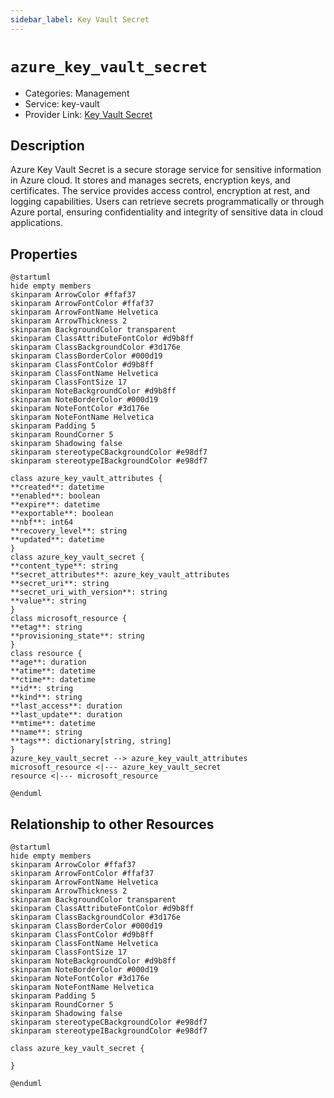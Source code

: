 ```yaml
---
sidebar_label: Key Vault Secret
---
```


# `azure_key_vault_secret`

- Categories: Management
- Service: key-vault
- Provider Link: [Key Vault Secret](https://learn.microsoft.com/en-us/azure/key-vault/secrets/)

## Description
Azure Key Vault Secret is a secure storage service for sensitive information in Azure cloud. It stores and manages secrets, encryption keys, and certificates. The service provides access control, encryption at rest, and logging capabilities. Users can retrieve secrets programmatically or through Azure portal, ensuring confidentiality and integrity of sensitive data in cloud applications.

## Properties
<ZoomPanPinch>

```kroki imgType="plantuml" imgAlt="Diagram of Key Vault Secret data model"
@startuml
hide empty members
skinparam ArrowColor #ffaf37
skinparam ArrowFontColor #ffaf37
skinparam ArrowFontName Helvetica
skinparam ArrowThickness 2
skinparam BackgroundColor transparent
skinparam ClassAttributeFontColor #d9b8ff
skinparam ClassBackgroundColor #3d176e
skinparam ClassBorderColor #000d19
skinparam ClassFontColor #d9b8ff
skinparam ClassFontName Helvetica
skinparam ClassFontSize 17
skinparam NoteBackgroundColor #d9b8ff
skinparam NoteBorderColor #000d19
skinparam NoteFontColor #3d176e
skinparam NoteFontName Helvetica
skinparam Padding 5
skinparam RoundCorner 5
skinparam Shadowing false
skinparam stereotypeCBackgroundColor #e98df7
skinparam stereotypeIBackgroundColor #e98df7

class azure_key_vault_attributes {
**created**: datetime
**enabled**: boolean
**expire**: datetime
**exportable**: boolean
**nbf**: int64
**recovery_level**: string
**updated**: datetime
}
class azure_key_vault_secret {
**content_type**: string
**secret_attributes**: azure_key_vault_attributes
**secret_uri**: string
**secret_uri_with_version**: string
**value**: string
}
class microsoft_resource {
**etag**: string
**provisioning_state**: string
}
class resource {
**age**: duration
**atime**: datetime
**ctime**: datetime
**id**: string
**kind**: string
**last_access**: duration
**last_update**: duration
**mtime**: datetime
**name**: string
**tags**: dictionary[string, string]
}
azure_key_vault_secret --> azure_key_vault_attributes
microsoft_resource <|--- azure_key_vault_secret
resource <|--- microsoft_resource

@enduml
```

</ZoomPanPinch>


## Relationship to other Resources
<ZoomPanPinch>

```kroki imgType="plantuml" imgAlt="Diagram of Key Vault Secret resource relationships"
@startuml
hide empty members
skinparam ArrowColor #ffaf37
skinparam ArrowFontColor #ffaf37
skinparam ArrowFontName Helvetica
skinparam ArrowThickness 2
skinparam BackgroundColor transparent
skinparam ClassAttributeFontColor #d9b8ff
skinparam ClassBackgroundColor #3d176e
skinparam ClassBorderColor #000d19
skinparam ClassFontColor #d9b8ff
skinparam ClassFontName Helvetica
skinparam ClassFontSize 17
skinparam NoteBackgroundColor #d9b8ff
skinparam NoteBorderColor #000d19
skinparam NoteFontColor #3d176e
skinparam NoteFontName Helvetica
skinparam Padding 5
skinparam RoundCorner 5
skinparam Shadowing false
skinparam stereotypeCBackgroundColor #e98df7
skinparam stereotypeIBackgroundColor #e98df7

class azure_key_vault_secret {

}

@enduml
```

</ZoomPanPinch>





